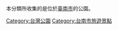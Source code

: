{{Catnav|頁面分類|..|公園類型|國家公園|台灣公園}}
{{Catnav|頁面分類|..|各國地理|台灣地理|台灣公園}}
本分類所收集的是位於[[臺南市|臺南市]]的公園。

[[Category:台灣公園|Category:台灣公園]]
[[Category:台南市旅遊景點|Category:台南市旅遊景點]]